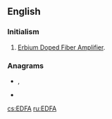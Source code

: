 ==English==
{{wikipedia|Optical amplifier|Erbium Doped Fiber Amplifier}}

===Initialism===
{{rfc-header|Initialism}}
{{head|en|initialism}}

# {{label|en|electronics}} [[Erbium Doped Fiber Amplifier]].

===Anagrams===
* {{l|en|deaf}}, {{l|en|Deaf}}
* {{l|en|fade}}

[[cs:EDFA]]
[[ru:EDFA]]